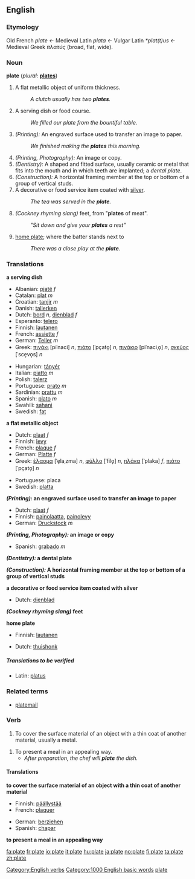 ==English==

===Etymology===
Old French ''plate'' ← Medieval Latin ''plata'' ← Vulgar Latin ''*plat(t)us'' ← Medieval Greek ''πλατύς'' (broad, flat, wide).

===Noun===
'''plate'''  (''plural:'' '''[[plates]]''')
# A flat metallic object of uniform thickness.
#: ''A clutch usually has two '''plates'''.''
# A serving dish or food course.
#: ''We filled our plate from the bountiful table.''
# ''(Printing):'' An engraved surface used to transfer an image to paper.
#: ''We finished making the '''plates''' this morning.''
# ''(Printing, Photography):'' An image or copy.
# ''(Dentistry):'' A shaped and fitted surface, usually ceramic or metal that fits into the mouth and in which teeth are implanted; a ''dental plate''.
# ''(Construction):'' A horizontal framing member at the top or bottom of a group of vertical studs.
# A decorative or food service item coated with [[silver]].
#: ''The tea was served in the '''plate'''.''
# ''(Cockney rhyming slang)'' feet, from "'''plates''' of meat".
#: ''"Sit down and give your '''plates''' a rest"''
# {{baseball}} [[home plate]]; where the batter stands next to
#: ''There was a close play at the '''plate'''.''

===Translations===
'''a serving dish'''
{{top}}
*Albanian: [[pjatë]] ''f''
*Catalan: [[plat]] ''m''
*Croatian: [[tanjir]] ''m''
*Danish: [[tallerken]]
*Dutch: [[bord]] ''n'', [[dienblad]] ''f''
*Esperanto: [[telero]]
*Finnish: [[lautanen]]
*French: [[assiette]] ''f''
*German: [[Teller]] ''m''
*Greek: [[πινάκι]] [piˈnaci] ''n'', [[πιάτο]] [ˈpçato̞] ''n'', [[πινάκιο]] [piˈnaciˌo̞] ''n'', [[σκεύος]] [ˈsce̞vo̞s] ''n''
{{mid}}
*Hungarian: [[tányér]]
*Italian: [[piatto]] ''m''
*Polish: [[talerz]]
*Portuguese: [[prato]] ''m''
*Sardinian: [[prattu]] ''m''
*Spanish: [[plato]] ''m''
*Swahili: [[sahani]]
*Swedish: [[fat]]
{{bottom}}

'''a flat metallic object'''
{{top}}
*Dutch: [[plaat]] ''f''
*Finnish: [[levy]]
*French: [[plaque]] ''f''
*German: [[Platte]] ''f''
*Greek: [[έλασμα]] [ˈe̞laˌzma] ''n'', [[φύλλο]] [ˈfilo̞] ''n'', [[πλάκα]] [ˈplaka] ''f'', [[πιάτο]] [ˈpçato̞] ''n''
{{mid}}
*Portuguese: placa
*Swedish: [[platta]]
{{bottom}}

'''''(Printing):'' an engraved surface used to transfer an image to paper'''
{{top}}
*Dutch: [[plaat]] ''f''
*Finnish: [[painolaatta]], [[painolevy]]
*German: [[Druckstock]] ''m''
{{mid}}
{{bottom}}

'''''(Printing, Photography):'' an image or copy'''
{{top}}
{{mid}}
*Spanish: [[grabado]] ''m''
{{bottom}}

'''''(Dentistry):'' a dental plate'''
{{top}}
{{mid}}
{{bottom}}

'''''(Construction):'' A horizontal framing member at the top or bottom of a group of vertical studs'''
{{top}}
{{mid}}
{{bottom}}

'''a decorative or food service item coated with silver'''
{{top}}
*Dutch: [[dienblad]]
{{mid}}
{{bottom}}

'''''(Cockney rhyming slang)'' feet'''
{{top}}
{{mid}}
{{bottom}}

'''{{baseball}} home plate'''
{{top}}
*Finnish: [[lautanen]]
{{mid}}
*Dutch: [[thuishonk]]
{{bottom}}

=====Translations to be verified=====
*Latin: [[platus]]

===Related terms===
* [[platemail]]

===Verb===
[[Category:English verbs]]
{{en-infl-reg-other-e|plat|e}}
# To cover the surface material of an object with a thin coat of another material, usually a metal.
<!--#: ''The jewelery has a thin '''plate''' of gold.''-->
# To present a meal in an appealing way.
#*''After preparation, the chef will '''plate''' the dish.''

==== Translations ====
'''to cover the surface material of an object with a thin coat of another material'''
{{top}}
*Finnish: [[päällystää]]
*French: [[plaquer]]
{{mid}}
*German: [[ueberziehen|berziehen]]
*Spanish: [[chapar]]
{{bottom}}

'''to present a meal in an appealing way'''

[[Category:1000 English basic words]]
[[Category:Baseball|plate]]

[[fa:plate]]
[[fr:plate]]
[[io:plate]]
[[it:plate]]
[[hu:plate]]
[[ja:plate]]
[[no:plate]]
[[fi:plate]]
[[ta:plate]]
[[zh:plate]]
